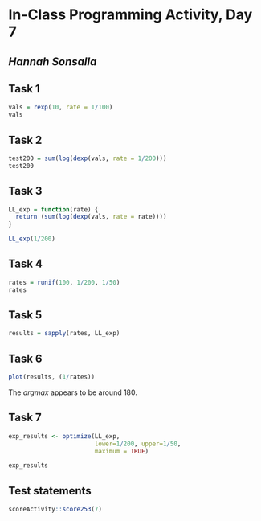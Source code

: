# In-Class Programming Activity, Day 7

## *Hannah Sonsalla*
 
## Task 1

```r
vals = rexp(10, rate = 1/100)
vals
```

## Task 2
```r
test200 = sum(log(dexp(vals, rate = 1/200)))
test200
```

## Task 3
```r
LL_exp = function(rate) {
  return (sum(log(dexp(vals, rate = rate))))
}

LL_exp(1/200)
```
## Task 4
```r
rates = runif(100, 1/200, 1/50)
rates
```

## Task 5
```r
results = sapply(rates, LL_exp)
```

## Task 6
```r
plot(results, (1/rates))
```

The *argmax* appears to be around 180.

## Task 7
```r
exp_results <- optimize(LL_exp, 
                        lower=1/200, upper=1/50,
                        maximum = TRUE)

exp_results
```


## Test statements

```r
scoreActivity::score253(7)
```